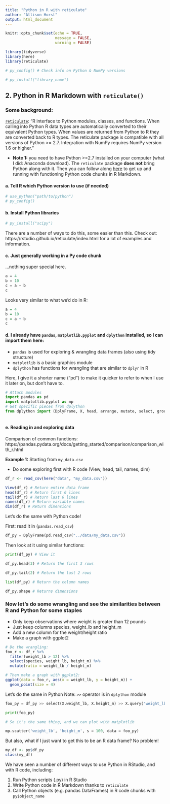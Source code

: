 ```yaml
---
title: "Python in R with reticulate"
author: "Allison Horst"
output: html_document
---
```


```r
knitr::opts_chunk$set(echo = TRUE,
                      message = FALSE,
                      warning = FALSE)

library(tidyverse)
library(here)
library(reticulate)

# py_config() # Check info on Python & NumPy versions 

# py_install("library_name")
```

## 2. Python in R Markdown with `reticulate()`

### Some background: 

[`reticulate`](https://rstudio.github.io/reticulate/): "R interface to Python modules, classes, and functions. When calling into Python R data types are automatically converted to their equivalent Python types. When values are returned from Python to R they are converted back to R types. The reticulate package is compatible with all versions of Python >= 2.7. Integration with NumPy requires NumPy version 1.6 or higher."

- **Note 1:** you need to have Python >=2.7 installed on your computer (what I did: Anaconda download). The `reticulate` package **does not** bring Python along with it. Then you can follow along [here](https://rstudio.github.io/reticulate/) to get up and running with functioning Python code chunks in R Markdown. 

#### a. Tell R which Python version to use (if needed)
```r
# use_python("path/to/python")
# py_config()
```

#### b. Install Python libraries 

```r
# py_install("scipy")
```

There are a number of ways to do this, some easier than this. Check out: https://rstudio.github.io/reticulate/index.html for a lot of examples and information. 

#### c. Just generally working in a Py code chunk

...nothing super special here.

```python
a = 4
b = 10
c = a + b
c
```

Looks very similar to what we'd do in R: 
```r
a = 4
b = 10
c = a + b
c
```

#### d. I already have `pandas`, `matplotlib.pyplot` and `dplython` installed, so I can import them here:

- `pandas` is used for exploring & wrangling data frames (also using tidy structure)
- `matplotlib` is a basic graphics module
- `dplython` has functions for wrangling that are similar to `dplyr` in R

Here, I give it a shorter name ("pd") to make it quicker to refer to when I use it later on, but don't have to. 
```python
# Attach modules
import pandas as pd
import matplotlib.pyplot as mp
# Get specific pieces from dplython
from dplython import (DplyFrame, X, head, arrange, mutate, select, group_by, summarize)
  
```

#### e. Reading in and exploring data

Comparison of common functions: 
https://pandas.pydata.org/docs/getting_started/comparison/comparison_with_r.html

**Example 1:** Starting from `my_data.csv`

- Do some exploring first with R code (View, head, tail, names, dim)
```r

df_r <- read_csv(here("data", "my_data.csv"))

View(df_r) # Return entire data frame
head(df_r) # Return first 6 lines
tail(df_r) # Return last 6 lines
names(df_r) # Return variable names
dim(df_r) # Return dimensions

```

Let's do the same with Python code!

First: read it in (`pandas.read_csv`)
```python
df_py = DplyFrame(pd.read_csv("../data/my_data.csv"))
```

Then look at it using similar functions: 
```python
print(df_py) # View it
```

```python
df_py.head(3) # Return the first 3 rows
```

```python
df_py.tail(2) # Return the last 2 rows
```

```python
list(df_py) # Return the column names
````

```python
df_py.shape # Returns dimensions
```

### Now let's do some wrangling and see the similarities between R and Python for some staples

- Only keep observations where weight is greater than 12 pounds
- Just keep columns species, weight_lb and height_m
- Add a new column for the weight/height ratio
- Make a graph with ggplot2

```r
# Do the wrangling:
foo_r <- df_r %>% 
  filter(weight_lb > 12) %>% 
  select(species, weight_lb, height_m) %>% 
  mutate(ratio = weight_lb / height_m)

# Then make a graph with ggplot2:
ggplot(data = foo_r, aes(x = weight_lb, y = height_m)) +
  geom_point(size = 4)
```

Let's do the same in Python
Note: `>>` operator is in `dplython` module
```python
foo_py = df_py >> select(X.weight_lb, X.height_m) >> X.query('weight_lb > 12') >> X.assign(ratio = X['weight_lb'] / X['height_m'])

print(foo_py)

# So it's the same thing, and we can plot with matplotlib
```

```python
mp.scatter('weight_lb', 'height_m', s = 100, data = foo_py)
```

But also, what if I just want to get this to be an R data frame? No problem! 
```r
my_df <- py$df_py
class(my_df)
```

We have seen a number of different ways to use Python in RStudio, and with R code, including: 

1. Run Python scripts (.py) in R Studio
2. Write Python code in R Markdown thanks to `reticulate` 
3. Call Python objects (e.g. pandas DataFrames) in R code chunks with `py$object_name`

